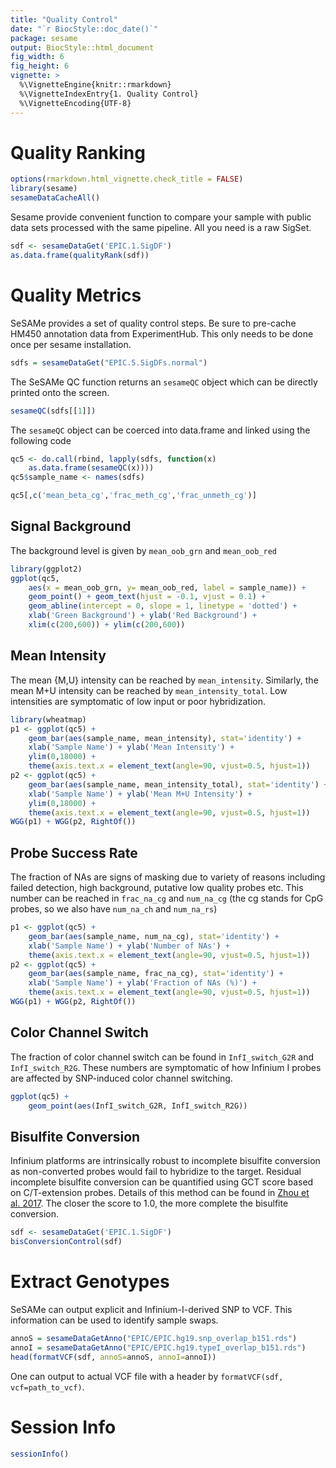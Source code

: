 ```yaml
---
title: "Quality Control"
date: "`r BiocStyle::doc_date()`"
package: sesame
output: BiocStyle::html_document
fig_width: 6
fig_height: 6
vignette: >
  %\VignetteEngine{knitr::rmarkdown}
  %\VignetteIndexEntry{1. Quality Control}
  %\VignetteEncoding{UTF-8}
---
```


# Quality Ranking

```r
options(rmarkdown.html_vignette.check_title = FALSE)
library(sesame)
sesameDataCacheAll()
```

Sesame provide convenient function to compare your sample with
public data sets processed with the same pipeline. All you need
is a raw SigSet.
```r
sdf <- sesameDataGet('EPIC.1.SigDF')
as.data.frame(qualityRank(sdf))
```

# Quality Metrics

SeSAMe provides a set of quality control steps.
Be sure to pre-cache HM450 annotation data from ExperimentHub.
This only needs to be done once per sesame installation.
```r
sdfs = sesameDataGet("EPIC.5.SigDFs.normal")
```

The SeSAMe QC function returns an `sesameQC` object which can be
directly printed onto the screen.
```r
sesameQC(sdfs[[1]])
```

The `sesameQC` object can be coerced into data.frame and linked
using the following code
```r
qc5 <- do.call(rbind, lapply(sdfs, function(x)
    as.data.frame(sesameQC(x))))
qc5$sample_name <- names(sdfs)

qc5[,c('mean_beta_cg','frac_meth_cg','frac_unmeth_cg')]
```

## Signal Background

The background level is given by `mean_oob_grn` and `mean_oob_red`
```r
library(ggplot2)
ggplot(qc5,
    aes(x = mean_oob_grn, y= mean_oob_red, label = sample_name)) +
    geom_point() + geom_text(hjust = -0.1, vjust = 0.1) +
    geom_abline(intercept = 0, slope = 1, linetype = 'dotted') +
    xlab('Green Background') + ylab('Red Background') +
    xlim(c(200,600)) + ylim(c(200,600))
```

## Mean Intensity

The mean {M,U} intensity can be reached by `mean_intensity`.
Similarly, the mean M+U intensity can be reached by
`mean_intensity_total`. Low intensities are symptomatic of low
input or poor hybridization.

```r
library(wheatmap)
p1 <- ggplot(qc5) +
    geom_bar(aes(sample_name, mean_intensity), stat='identity') +
    xlab('Sample Name') + ylab('Mean Intensity') +
    ylim(0,18000) +
    theme(axis.text.x = element_text(angle=90, vjust=0.5, hjust=1))
p2 <- ggplot(qc5) +
    geom_bar(aes(sample_name, mean_intensity_total), stat='identity') +
    xlab('Sample Name') + ylab('Mean M+U Intensity') +
    ylim(0,18000) +
    theme(axis.text.x = element_text(angle=90, vjust=0.5, hjust=1))
WGG(p1) + WGG(p2, RightOf())
```

## Probe Success Rate

The fraction of NAs are signs of masking due to variety of reasons
including failed detection, high background, putative low quality
probes etc. This number can be reached in `frac_na_cg` and 
`num_na_cg` (the cg stands for CpG probes, so we also have
`num_na_ch` and `num_na_rs`)
```r
p1 <- ggplot(qc5) +
    geom_bar(aes(sample_name, num_na_cg), stat='identity') +
    xlab('Sample Name') + ylab('Number of NAs') +
    theme(axis.text.x = element_text(angle=90, vjust=0.5, hjust=1))
p2 <- ggplot(qc5) +
    geom_bar(aes(sample_name, frac_na_cg), stat='identity') +
    xlab('Sample Name') + ylab('Fraction of NAs (%)') +
    theme(axis.text.x = element_text(angle=90, vjust=0.5, hjust=1))
WGG(p1) + WGG(p2, RightOf())
```

## Color Channel Switch

The fraction of color channel switch can be found in 
`InfI_switch_G2R` and `InfI_switch_R2G`. These numbers are 
symptomatic of how Infinium I probes are affected by SNP-induced
color channel switching.
```r
ggplot(qc5) +
    geom_point(aes(InfI_switch_G2R, InfI_switch_R2G))
```

## Bisulfite Conversion

Infinium platforms are intrinsically robust to incomplete bisulfite conversion
as non-converted probes would fail to hybridize to the target. Residual
incomplete bisulfite conversion can be quantified using GCT score based on
C/T-extension probes. Details of this method can be found in
[Zhou et al. 2017](https://academic.oup.com/nar/article/45/4/e22/2290930).
The closer the score to 1.0, the more complete the bisulfite conversion.
```r
sdf <- sesameDataGet('EPIC.1.SigDF')
bisConversionControl(sdf)
```

# Extract Genotypes

SeSAMe can output explicit and Infinium-I-derived SNP to VCF.
This information can be used to identify sample swaps.

```r
annoS = sesameDataGetAnno("EPIC/EPIC.hg19.snp_overlap_b151.rds")
annoI = sesameDataGetAnno("EPIC/EPIC.hg19.typeI_overlap_b151.rds")
head(formatVCF(sdf, annoS=annoS, annoI=annoI))
```

One can output to actual VCF file with a header by `formatVCF(sdf,
vcf=path_to_vcf)`.

# Session Info

```r
sessionInfo()
```